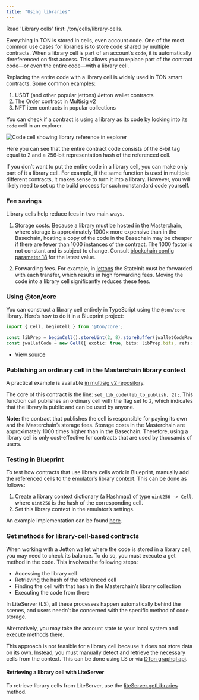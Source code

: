 ```yaml
---
title: "Using libraries"
---
```



Read 'Library cells' first: /ton/cells/library-cells.

Everything in TON is stored in cells, even account code. One of the most common use cases for libraries is to store code shared by multiple contracts.
When a library cell is part of an account’s `code`, it is automatically dereferenced on first access. This allows you to replace part of the contract code—or even the entire code—with a library cell.

Replacing the entire code with a library cell is widely used in TON smart contracts.
Some common examples:
1. USDT (and other popular jettons) Jetton wallet contracts
2. The Order contract in Multisig v2
3. NFT item contracts in popular collections

You can check if a contract is using a library as its code by looking into its `code` cell in an explorer.

<Image src="/resources/images/using-libraries/library-in-explorer.png" alt="Code cell showing library reference in explorer" />

Here you can see that the entire contract code consists of the 8‑bit tag equal to 2 and a 256‑bit representation hash of the referenced cell.

If you don’t want to put the entire code in a library cell, you can make only part of it a library cell. For example, if the same function is used in multiple different contracts, it makes sense to turn it into a library. However, you will likely need to set up the build process for such nonstandard code yourself.

### Fee savings

Library cells help reduce fees in two main ways.

1. Storage costs. Because a library must be hosted in the Masterchain, where storage is approximately 1000× more expensive than in the Basechain, hosting a copy of the code in the Basechain may be cheaper if there are fewer than 1000 instances of the contract. The 1000 factor is not constant and is subject to change. Consult [blockchain config parameter 18](https://tonviewer.com/config#18) for the latest value.

2. Forwarding fees. For example, in [jettons](/standard/tokens/jetton) the StateInit must be forwarded with each transfer, which results in high forwarding fees. Moving the code into a library cell significantly reduces these fees.


### Using @ton/core

You can construct a library cell entirely in TypeScript using the `@ton/core` library. Here’s how to do it in a Blueprint project:

```ts
import { Cell, beginCell } from '@ton/core';

const libPrep = beginCell().storeUint(2, 8).storeBuffer(jwalletCodeRaw.hash()).endCell();
const jwalletCode = new Cell({ exotic: true, bits: libPrep.bits, refs: libPrep.refs });
```

- [View source](https://github.com/ton-blockchain/stablecoin-contract/blob/de08b905214eb253d27009db6a124fd1feadbf72/sandbox_tests/JettonWallet.spec.ts#L104C1-L105C90)

### Publishing an ordinary cell in the Masterchain library context

A practical example is available [in multisig v2 repository](https://github.com/ton-blockchain/multisig-contract-v2/blob/master/contracts/helper/librarian.func).

The core of this contract is the line: `set_lib_code(lib_to_publish, 2);`. This function call publishes an ordinary cell with the flag set to `2`, which indicates that the library is public and can be used by anyone.

**Note:** the contract that publishes the cell is responsible for paying its own and the Masterchain’s storage fees. Storage costs in the Masterchain are approximately 1000 times higher than in the Basechain. Therefore, using a library cell is only cost‑effective for contracts that are used by thousands of users.

### Testing in Blueprint

To test how contracts that use library cells work in Blueprint, manually add the referenced cells to the emulator’s library context. This can be done as follows:

1. Create a library context dictionary (a Hashmap) of type `uint256 -> Cell`, where `uint256` is the hash of the corresponding cell.
2. Set this library context in the emulator’s settings.

An example implementation can be found [here](https://github.com/ton-blockchain/stablecoin-contract/blob/de08b905214eb253d27009db6a124fd1feadbf72/sandbox_tests/JettonWallet.spec.ts#L100C9-L103C32).

### Get methods for library‑cell‑based contracts

When working with a Jetton wallet where the code is stored in a library cell, you may need to check its balance. To do so, you must execute a get method in the code. This involves the following steps:

- Accessing the library cell
- Retrieving the hash of the referenced cell
- Finding the cell with that hash in the Masterchain’s library collection
- Executing the code from there

In LiteServer (LS), all these processes happen automatically behind the scenes, and users needn’t be concerned with the specific method of code storage.

Alternatively, you may take the account state to your local system and execute methods there.

This approach is not feasible for a library cell because it does not store data on its own. Instead, you must manually detect and retrieve the necessary cells from the context. This can be done using LS or via [DTon graphql api](https://dton.io/graphql).

#### Retrieving a library cell with LiteServer

To retrieve library cells from LiteServer, use the [liteServer.getLibraries](https://github.com/ton-blockchain/ton/blob/4cfe1d1a96acf956e28e2bbc696a143489e23631/tl/generate/scheme/lite_api.tl#L96) method.
